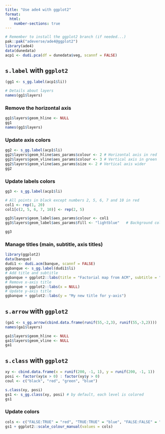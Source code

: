 ```yaml
---
title: "Use ade4 with ggplot2"
format: 
  html:
    number-sections: true
---
```



```r
# Remember to install the ggplot2 branch (if needed...)
pak::pak("adeverse/ade4@ggplot2")
library(ade4)
data(dunedata)
acp1 <- dudi.pca(df = dunedata$veg, scannf = FALSE)
```

## `s.label` with `ggplot2`

```r
(gg1 <- s_gg.label(acp1$li))

# Details about layers
names(gg1$layers)
```


### Remove the horizontal axis
```r
gg1$layers$geom_hline <- NULL
gg1
names(gg1$layers)
```

### Update axis colors
```r
gg2 <- s_gg.label(acp1$li)
gg2$layers$geom_hline$aes_params$colour <- 2 # Horizontal axis in red
gg2$layers$geom_vline$aes_params$colour <- 3 # Vertical axis in green
gg2$layers$geom_vline$aes_params$size <- 2 # Vertical axis wider
gg2
```


### Update labels colors
```r
gg3 <- s_gg.label(acp1$li)

# All points in black except numbers 2, 5, 6, 7 and 10 in red
col1 <- rep(1, 20)
col1[c(2, 5, 6, 7, 10)] <- rep(2, 5)

gg3$layers$geom_label$aes_params$colour <- col1
gg3$layers$geom_label$aes_params$fill <- "lightblue"   # Background color

gg3
```


### Manage titles (main, subtitle, axis titles)
```r
library(ggplot2)
data(banque)
dudi1 <- dudi.acm(banque, scannf = FALSE)
ggbanque <- s_gg.label(dudi1$li)
# Add title and subtitle
ggbanque + ggplot2::labs(title = "Factorial map from ACM", subtitle = "Here is a subtitle")
# Remove x-axis title
ggbanque + ggplot2::labs(x = NULL)
# Update y-axis title
ggbanque + ggplot2::labs(y = "My new title for y-axis")
```


## `s.arrow` with `ggplot2`

```r
(ga1 <- s_gg.arrow(cbind.data.frame(runif(55,-2,3), runif(55,-3,2))))
names(ga1$layers)
```

```r
ga1$layers$geom_hline <- NULL
ga1$layers$geom_vline <- NULL
ga1
```


## `s.class` with `ggplot2`
```r
xy <- cbind.data.frame(x = runif(200, -1, 1), y = runif(200, -1, 1))
posi <- factor(xy$x > 0) : factor(xy$y > 0)
coul <- c("black", "red", "green", "blue")

s.class(xy, posi)
gs1 <- s_gg.class(xy, posi) # by default, each level is colored
gs1
```

### Update colors
```r
cols <- c("FALSE:TRUE" = "red", "TRUE:TRUE" = "blue", "FALSE:FALSE" = "black", "TRUE:FALSE" = "green")
gs1 + ggplot2::scale_colour_manual(values = cols)
```
